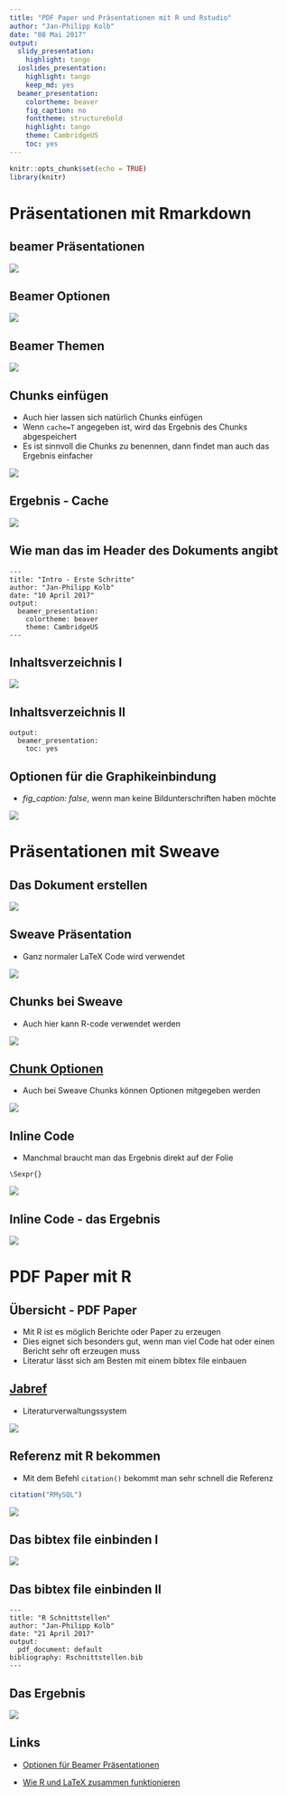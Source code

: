 ```yaml
---
title: "PDF Paper und Präsentationen mit R und Rstudio"
author: "Jan-Philipp Kolb"
date: "08 Mai 2017"
output:
  slidy_presentation:
    highlight: tango
  ioslides_presentation:
    highlight: tango
    keep_md: yes
  beamer_presentation:
    colortheme: beaver
    fig_caption: no
    fonttheme: structurebold
    highlight: tango
    theme: CambridgeUS
    toc: yes
---
```


```r
knitr::opts_chunk$set(echo = TRUE)
library(knitr)
```

# Präsentationen mit Rmarkdown

## beamer Präsentationen

![](figure/beamerexample.PNG)

## Beamer Optionen

![](figure/beamerOptions.PNG)

## Beamer Themen

![](http://1.bp.blogspot.com/-ZTtDq0hOkqY/Ti0Z3WwoIJI/AAAAAAAAAPc/HM3t4j4t7h0/s1600/Screenshot%2B-%2B07252011%2B-%2B03%253A22%253A15%2BAM.png)

## Chunks einfügen

- Auch hier lassen sich natürlich Chunks einfügen
- Wenn `cache=T` angegeben ist, wird das Ergebnis des Chunks abgespeichert
- Es ist sinnvoll die Chunks zu benennen, dann findet man auch das Ergebnis einfacher

![](figure/CacheBenennung.PNG)

## Ergebnis - Cache

![](figure/ErgZufallszahlen.PNG)

## Wie man das im Header des Dokuments angibt

```
---
title: "Intro - Erste Schritte"
author: "Jan-Philipp Kolb"
date: "10 April 2017"
output:
  beamer_presentation: 
    colortheme: beaver
    theme: CambridgeUS
---
```

## Inhaltsverzeichnis I

![](figure/BeamerInhaltsVZ.PNG)

## Inhaltsverzeichnis II

```
output: 
  beamer_presentation: 
    toc: yes
```


## Optionen für die Graphikeinbindung

- *fig_caption: false*, wenn man keine Bildunterschriften haben möchte

![](figure/figOpts.PNG)

# Präsentationen mit Sweave

## Das Dokument erstellen

![](figure/BSPsweave.png)

## Sweave Präsentation

- Ganz normaler LaTeX Code wird verwendet

![](figure/Sweave1ex.PNG)

## Chunks bei Sweave

- Auch hier kann R-code verwendet werden

![](figure/SweaveCodeChunk.PNG)

## [Chunk Optionen](http://k-baeumchen.fuhlbrueck.net/R-und-LaTeX.html)

- Auch bei Sweave Chunks können Optionen mitgegeben werden

![](figure/SweaveOptionen.PNG)

## Inline Code

- Manchmal braucht man das Ergebnis direkt auf der Folie

```
\Sexpr{}
```

![](figure/CRANpackages.PNG)

## Inline Code - das Ergebnis

![](figure/CRANmirror.PNG)


# PDF Paper mit R

## Übersicht - PDF Paper

- Mit R ist es möglich Berichte oder Paper zu erzeugen
- Dies eignet sich besonders gut, wenn man viel Code hat oder einen Bericht sehr oft erzeugen muss
- Literatur lässt sich am Besten mit einem bibtex file einbauen


## [Jabref](http://www.jabref.org/)

- Literaturverwaltungssystem

![](figure/Exjabref.PNG)

## Referenz mit R bekommen

- Mit dem Befehl `citation()` bekommt man sehr schnell die Referenz

```r
citation("RMySQL")
```

![](figure/bibtexRmysql.PNG)


## Das bibtex file einbinden I

![](figure/LiteraturEinbinden.PNG)

## Das bibtex file einbinden II

```
---
title: "R Schnittstellen"
author: "Jan-Philipp Kolb"
date: "21 April 2017"
output: 
  pdf_document: default
bibliography: Rschnittstellen.bib
---
```


## Das Ergebnis

![](figure/bibtexErgebnis.PNG)


## Links

- [Optionen für Beamer Präsentationen](http://rmarkdown.rstudio.com/beamer_presentation_format.html)

- [Wie R und LaTeX zusammen funktionieren](https://www.r-bloggers.com/from-openoffice-noob-to-control-freak-a-love-story-with-r-latex-and-knitr/)

